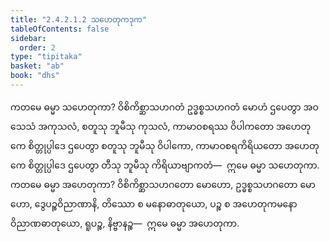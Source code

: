 ```yaml
---
title: "2.4.2.1.2 သဟေတုကဒုက"
tableOfContents: false
sidebar:
  order: 2
type: "tipitaka"
basket: "ab"
book: "dhs"
---
```



<DynamicBreadcrumb />

<Division number="1443" book="dhs" e="ch" v="29" p="275">

<Paragraph number="2153" book="dhs">
ကတမေ ဓမ္မာ သဟေတုကာ? ဝိစိကိစ္ဆာသဟဂတံ ဥဒ္ဓစ္စသဟဂတံ မောဟံ ဌပေတွာ အဝသေသံ အကုသလံ, စတူသု ဘူမီသု ကုသလံ, ကာမာဝစရဿ ဝိပါကတော အဟေတုကေ စိတ္တုပ္ပါဒေ ဌပေတွာ စတူသု ဘူမီသု ဝိပါကော, ကာမာဝစရကိရိယတော အဟေတုကေ စိတ္တုပ္ပါဒေ ဌပေတွာ တီသု ဘူမီသု ကိရိယာဗျာကတံ—  ဣမေ ဓမ္မာ သဟေတုကာ.
</Paragraph>

</Division>
<Division number="1444" book="dhs" e="ch" v="29" p="275">

<Paragraph number="2154" book="dhs">
ကတမေ ဓမ္မာ အဟေတုကာ? ဝိစိကိစ္ဆာသဟဂတော မောဟော, ဥဒ္ဓစ္စသဟဂတော မောဟော, ဒွေပဉ္စဝိညာဏာနိ, တိဿော စ မနောဓာတုယော, ပဉ္စ စ အဟေတုကမနောဝိညာဏဓာတုယော, ရူပဉ္စ, နိဗ္ဗာနဉ္စ—  ဣမေ ဓမ္မာ အဟေတုကာ.
</Paragraph>
</Division>